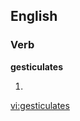 ==English==

===Verb===
'''gesticulates'''

# {{third-person singular of|gesticulate}}

[[vi:gesticulates]]